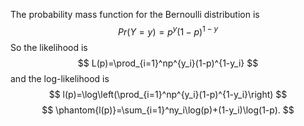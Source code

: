 The probability mass function for the Bernoulli distribution is
$$ 
Pr(Y=y)=p^y(1-p)^{1-y}
$$
So the likelihood is
$$
L(p)=\prod_{i=1}^np^{y_i}(1-p)^{1-y_i}
$$
and the log-likelihood is
$$
l(p)=\log\left(\prod_{i=1}^np^{y_i}(1-p)^{1-y_i}\right)
$$
$$
\phantom{l(p)}=\sum_{i=1}^ny_i\log(p)+(1-y_i)\log(1-p).
$$